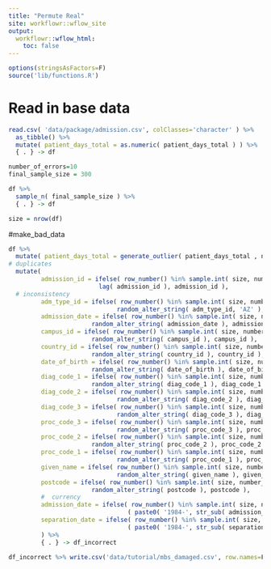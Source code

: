```yaml
---
title: "Permute Real"
site: workflowr::wflow_site
output:
  workflowr::wflow_html:
    toc: false
---
```


```r
options(stringsAsFactors=F) 
source('lib/functions.R')

```

# Read in base data

```r

read.csv( 'data/package/admission.csv', colClasses='character' ) %>%
  as_tibble() %>% 
  mutate( patient_days_total = as.numeric( patient_days_total ) ) %>%
  { . } -> df

number_of_errors=10
final_sample_size = 300

df %>% 
  sample_n( final_sample_size ) %>% 
  { . } -> df

size = nrow(df)
```

#make_bad_data


```r

df %>%
  mutate( patient_days_total = generate_outlier( patient_days_total , number_of_errors ) %>% round(0)) %>%
# duplicates
  mutate( 
         admission_id = ifelse( row_number() %in% sample.int( size, number_of_errors ),
                         lag( admission_id ), admission_id ),
  # inconsistency 
         adm_type_id = ifelse( row_number() %in% sample.int( size, number_of_errors ),
                              random_alter_string( adm_type_id, 'AZ' ), adm_type_id ),
         admission_date = ifelse( row_number() %in% sample.int( size, number_of_errors ),
                       random_alter_string( admission_date ), admission_date ),
         campus_id = ifelse( row_number() %in% sample.int( size, number_of_errors ),
                       random_alter_string( campus_id ), campus_id ),
         country_id = ifelse( row_number() %in% sample.int( size, number_of_errors ),
                       random_alter_string( country_id ), country_id ),
         date_of_birth = ifelse( row_number() %in% sample.int( size, number_of_errors ),
                       random_alter_string( date_of_birth ), date_of_birth ),
         diag_code_1 = ifelse( row_number() %in% sample.int( size, number_of_errors ),
                       random_alter_string( diag_code_1 ), diag_code_1 ),
         diag_code_2 = ifelse( row_number() %in% sample.int( size, number_of_errors ),
                              random_alter_string( diag_code_2 ), diag_code_2 ),
         diag_code_3 = ifelse( row_number() %in% sample.int( size, number_of_errors ),
                              random_alter_string( diag_code_3 ), diag_code_3 ),
         proc_code_3 = ifelse( row_number() %in% sample.int( size, number_of_errors ),
                              random_alter_string( proc_code_3 ), proc_code_3 ),
         proc_code_2 = ifelse( row_number() %in% sample.int( size, number_of_errors ),
                       random_alter_string( proc_code_2 ), proc_code_2 ),
         proc_code_1 = ifelse( row_number() %in% sample.int( size, number_of_errors ),
                              random_alter_string( proc_code_1 ), proc_code_1 ),
         given_name = ifelse( row_number() %in% sample.int( size, number_of_errors ),
                              random_alter_string( given_name ), given_name ),
         postcode = ifelse( row_number() %in% sample.int( size, number_of_errors ),
                       random_alter_string( postcode ), postcode ),
         #  currency
         admission_date = ifelse( row_number() %in% sample.int( size, number_of_errors ),
                                 ( paste0( '1984-', str_sub( admission_date, 6, 11) ), admission_date ),
         separation_date = ifelse( row_number() %in% sample.int( size, number_of_errors ),
                                 ( paste0( '1984-', str_sub( separation_date, 6, 11) ), separation_date ),
         ) %>% 
         { . } -> df_incorrect

df_incorrect %>% write.csv('data/tutorial/mbs_damaged.csv', row.names=F)

```


